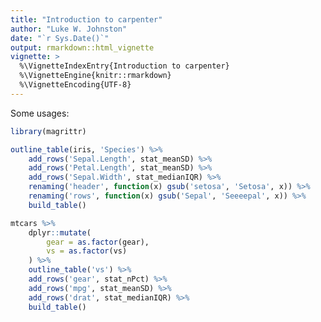 ```yaml
---
title: "Introduction to carpenter"
author: "Luke W. Johnston"
date: "`r Sys.Date()`"
output: rmarkdown::html_vignette
vignette: >
  %\VignetteIndexEntry{Introduction to carpenter}
  %\VignetteEngine{knitr::rmarkdown}
  %\VignetteEncoding{UTF-8}
---
```


Some usages:

```r
library(magrittr)

outline_table(iris, 'Species') %>% 
    add_rows('Sepal.Length', stat_meanSD) %>%
    add_rows('Petal.Length', stat_meanSD) %>%
    add_rows('Sepal.Width', stat_medianIQR) %>% 
    renaming('header', function(x) gsub('setosa', 'Setosa', x)) %>% 
    renaming('rows', function(x) gsub('Sepal', 'Seeeepal', x)) %>% 
    build_table() 

mtcars %>% 
    dplyr::mutate(
        gear = as.factor(gear),
        vs = as.factor(vs)
    ) %>% 
    outline_table('vs') %>% 
    add_rows('gear', stat_nPct) %>% 
    add_rows('mpg', stat_meanSD) %>%
    add_rows('drat', stat_medianIQR) %>% 
    build_table()
```

